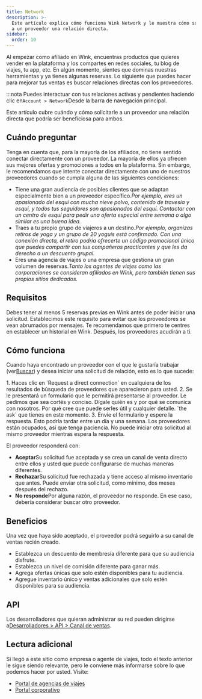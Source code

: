 ```yaml
---
title: Network
description: >-
  Este artículo explica cómo funciona Wink Network y le muestra cómo solicitarle
  a un proveedor una relación directa.
sidebar:
  order: 10
---
```


Al empezar como afiliado en Wink, encuentras productos que quieres vender en la plataforma y los compartes en redes sociales, tu blog de viajes, tu app, etc.
En algún momento, sientes que dominas nuestras herramientas y ya tienes algunas reservas.
Lo siguiente que puedes hacer para mejorar tus ventas es buscar relaciones directas con los proveedores.

:::nota
Puedes interactuar con tus relaciones activas y pendientes haciendo clic en`Account > Network`Desde la barra de navegación principal.

Este artículo cubre cuándo y cómo solicitarle a un proveedor una relación directa que podría ser beneficiosa para ambos.

## Cuándo preguntar

Tenga en cuenta que, para la mayoría de los afiliados, no tiene sentido conectar directamente con un proveedor. La mayoría de ellos ya ofrecen sus mejores ofertas y promociones a todos en la plataforma.
Sin embargo, le recomendamos que intente conectar directamente con uno de nuestros proveedores cuando se cumpla alguna de las siguientes condiciones:

* Tiene una gran audiencia de posibles clientes que se adaptan especialmente bien a un proveedor específico.*Por ejemplo, eres un apasionado del esquí con mucha nieve polvo, contenido de travesía y esquí, y todos tus seguidores son apasionados del esquí. Contactar con un centro de esquí para pedir una oferta especial entre semana o algo similar es una buena idea.*
* Traes a tu propio grupo de viajeros a un destino.*Por ejemplo, organizas retiros de yoga y un grupo de 20 yoguis está confirmado. Con una conexión directa, el retiro podría ofrecerte un código promocional único que puedes compartir con tus compañeros practicantes y que les da derecho a un descuento grupal.*
* Eres una agencia de viajes o una empresa que gestiona un gran volumen de reservas.*Tanto los agentes de viajes como las corporaciones se consideran afiliados en Wink, pero también tienen sus propios sitios dedicados.*

## Requisitos

Debes tener al menos 5 reservas previas en Wink antes de poder iniciar una solicitud.
Establecimos este requisito para evitar que los proveedores se vean abrumados por mensajes. Te recomendamos que primero te centres en establecer un historial en Wink. Después, los proveedores acudirán a ti.

## Cómo funciona

Cuando haya encontrado un proveedor con el que le gustaría trabajar (ver[Buscar](/studio/search/)) y desea iniciar una solicitud de relación, esto es lo que sucede:

<Steps>
  1. Haces clic en `Request a direct connection` en cualquiera de los resultados de búsqueda de proveedores que aparecieron para usted.
  2. Se le presentará un formulario que le permitirá presentarse al proveedor. Le pedimos que sea cortés y conciso. Dígale quién es y por qué se comunica con nosotros. Por qué cree que puede serles útil y cualquier detalle. `the ask` que tienes en este momento.
  3. Envíe el formulario y espere la respuesta. Esto podría tardar entre un día y una semana. Los proveedores están ocupados, así que tenga paciencia. No puede iniciar otra solicitud al mismo proveedor mientras espera la respuesta.
</Steps>


El proveedor responderá con:

* **Aceptar**Su solicitud fue aceptada y se crea un canal de venta directo entre ellos y usted que puede configurarse de muchas maneras diferentes.
* **Rechazar**Su solicitud fue rechazada y tiene acceso al mismo inventario que antes. Puede enviar otra solicitud, como mínimo, dos meses después del rechazo.
* **No responde**Por alguna razón, el proveedor no responde. En ese caso, debería considerar buscar otro proveedor.

## Beneficios

Una vez que haya sido aceptado, el proveedor podrá seguirlo a su canal de ventas recién creado.

* Establezca un descuento de membresía diferente para que su audiencia disfrute.
* Establezca un nivel de comisión diferente para ganar más.
* Agrega ofertas únicas que solo estén disponibles para tu audiencia.
* Agregue inventario único y ventas adicionales que solo estén disponibles para su audiencia.

## API

Los desarrolladores que quieran administrar su red pueden dirigirse a[Desarrolladores > API > Canal de ventas](/developers/apis/#sales-channel-api).

## Lectura adicional

Si llegó a este sitio como empresa o agente de viajes, todo el texto anterior le sigue siendo relevante, pero le conviene más informarse sobre lo que podemos hacer por usted. Visite:

* [Portal de agencias de viajes](/travel-agent/what-is-agent/)
* [Portal corporativo](/corporate/what-is-group/)


